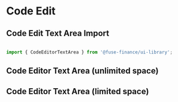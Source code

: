 
<Meta title="Form/CodeEditorTextArea" component={CodeEditorTextArea} />

# Code Edit

## Code Edit Text Area Import

```jsx

import { CodeEditorTextArea } from '@fuse-finance/ui-library';


```

## Code Editor Text Area (unlimited space)
<Canvas>
  <CodeEditorTextArea
    defaultValue = {"{\n  'myVar' : myVar = customVars.myOpntionOne()\n  'myNumber' : 43 \n}"}
    onChange = {console.log}
    customCSSClass = ''
    placeholder='my placeholder'
    plugins = {[
      {
        "name": "customVars",
        "isModule": true,
        "decorationClass": "code-tag code-editor-hl-formula",
        "options": {
            "myOpntionOne()": "customVars"
        },
        "matchRegex": /customVars\.(myOpntionOne())\b\((.*?)\)/g
      }
    ]}    
  />  
</Canvas> 

## Code Editor Text Area (limited space)
<Canvas>
  <CodeEditorTextArea
    defaultValue = {"var myVar = customVars.myOpntionOne()"}
    onChange = {console.log}
    customCSSClass = ''
    placeholder='my placeholder'
    minHeightLines={2}
    maxHeightLines={4.5}
    plugins = {[
      {
        "name": "customVars",
        "isModule": true,
        "decorationClass": "code-tag code-editor-hl-formula",
        "options": {
            "myOpntionOne()": "customVars"
        },
        "matchRegex": /customVars\.(myOpntionOne())\b\((.*?)\)/g
      }
    ]}    
  />  
</Canvas> 

